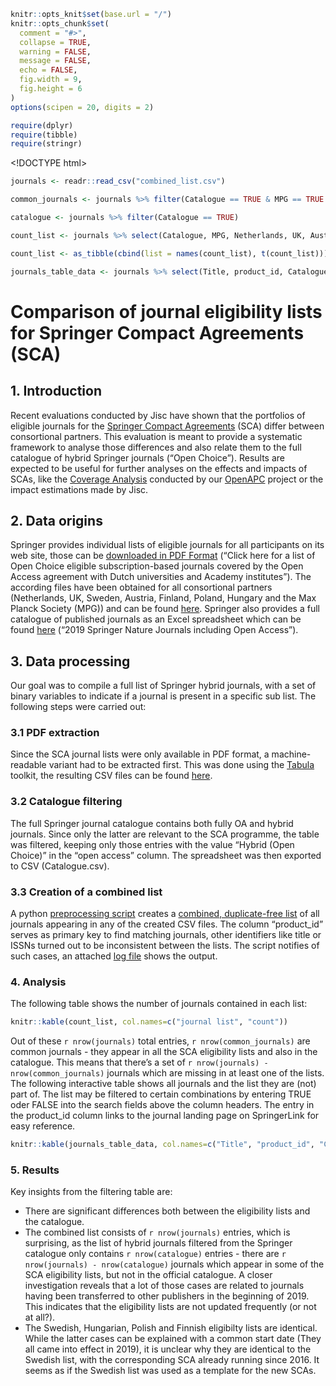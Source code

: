 ```r

knitr::opts_knit$set(base.url = "/")
knitr::opts_chunk$set(
  comment = "#>",
  collapse = TRUE,
  warning = FALSE,
  message = FALSE,
  echo = FALSE,
  fig.width = 9,
  fig.height = 6
)
options(scipen = 20, digits = 2)
```

```r
require(dplyr)
require(tibble)
require(stringr)
```

<!DOCTYPE html>
<html>
<head>
<meta charset="UTF-8">
<link rel="stylesheet" type="text/css" href="css/bootstrap.min.css">
<link rel="stylesheet" type="text/css" href="DataTables/datatables.min.css"/>
<script type="text/javascript" src="DataTables/datatables.min.js"></script>
</head>

<body>
<script>
$(document).ready(function () {
    var table = $('table').last();
    table.children('thead').append('<tr class="name_row"></tr>');
    table.children('thead').each(function () {
        $(this).children('tr').first().attr('class', 'search_row');
    })
    $('.search_row th').each(function() {
        $(this).parent().siblings('.name_row').append($(this).clone());
        var col_text = $(this).text();
        var width = $(this).css('width');
        $th = '<div style="width: ' + width + '"><input type="text" placeholder="'+col_text+'" data-column-name="' + col_text + '"></div>';
        $(this).html($th);
    });
    var data_table = table.DataTable();
    data_table.columns().every(function () {
        var column = this;
        var header_text = $(column.header()).text();
        var $input = $('input[data-column-name="' + header_text + '"]');
        if ($('.FixedHeader_Cloned').length) {
            var $input = $('.FixedHeader_Cloned input[data-column-name="' + header_text + '"]');
        }
        $input.off('keyup change');
        $input.on('keyup change', function() {
            column.search($input.val()).draw();
        });
    });
});
</script>

<div class="container-fluid">


```r

journals <- readr::read_csv("combined_list.csv")

common_journals <- journals %>% filter(Catalogue == TRUE & MPG == TRUE & Netherlands == TRUE & UK == TRUE & Austria == TRUE & Sweden == TRUE & Finland == TRUE & Hungary == TRUE & Poland == TRUE)

catalogue <- journals %>% filter(Catalogue == TRUE)

count_list <- journals %>% select(Catalogue, MPG, Netherlands, UK, Austria, Sweden, Finland, Hungary, Poland) %>% summarise_all(sum) %>% add_column("Combined list" = nrow(journals))

count_list <- as_tibble(cbind(list = names(count_list), t(count_list)))

journals_table_data <- journals %>% select(Title, product_id, Catalogue, MPG, Netherlands, UK, Austria, Sweden, Finland, Hungary, Poland) %>% mutate(product_id = str_c("[", product_id, "](https://link.springer.com/journal/", product_id, ")"))

```

# Comparison of journal eligibility lists for Springer Compact Agreements (SCA)

## 1. Introduction

Recent evaluations conducted by Jisc have shown that the portfolios of eligible journals for the [Springer Compact Agreements](https://www.springer.com/de/open-access/springer-open-choice/springer-compact) (SCA) differ between consortional partners. 
This evaluation is meant to provide a systematic framework to analyse those differences and also relate them to the full catalogue of hybrid Springer journals ("Open Choice"). Results are expected to be useful for further analyses on the effects and impacts of SCAs, like the [Coverage Analysis](https://openapc.github.io/general/openapc/2018/03/22/offsetting-coverage/) conducted by our [OpenAPC](https://github.com/OpenAPC/openapc-de) project or the impact estimations made by Jisc.

## 2. Data origins

Springer provides individual lists of eligible journals for all participants on its web site, those can be [downloaded in PDF Format](https://www.springer.com/de/open-access/springer-open-choice/springer-compact/agreements-dutch-authors) ("Click here for a list of Open Choice eligible subscription-based journals covered by the Open Access agreement with Dutch universities and Academy institutes"). 
The according files have been obtained for all consortional partners (Netherlands, UK, Sweden, Austria, Finland, Poland, Hungary and the Max Planck Society (MPG)) and can be found [here](https://github.com/cbroschinski/sca_eligible_journals_comparison/tree/master/raw_pdf_lists).
Springer also provides a full catalogue of published journals as an Excel spreadsheet which can be found [here](https://www.springernature.com/de/librarians/licensing/journals-price-list) ("2019 Springer Nature Journals including Open Access").

## 3. Data processing

Our goal was to compile a full list of Springer hybrid journals, with a set of binary variables to indicate if a journal is present in a specific sub list. The following steps were carried out:

### 3.1 PDF extraction

Since the SCA journal lists were only available in PDF format, a machine-readable variant had to be extracted first. This was done using the [Tabula](https://tabula.technology/) toolkit, the resulting CSV files can be found [here](https://github.com/cbroschinski/sca_eligible_journals_comparison/tree/master/extracted_csvs).

### 3.2 Catalogue filtering

The full Springer journal catalogue contains both fully OA and hybrid journals. Since only the latter are relevant to the SCA programme, the table was filtered, keeping only those entries with the value "Hybrid (Open Choice)" in the "open access" column. The spreadsheet was then exported to CSV (Catalogue.csv).

### 3.3 Creation of a combined list

A python [preprocessing script](https://github.com/cbroschinski/sca_eligible_journals_comparison/blob/master/preprocessing.py) creates a [combined, duplicate-free list](https://github.com/cbroschinski/sca_eligible_journals_comparison/blob/master/combined_list.csv) of all journals appearing in any of the created CSV files. 
The column "product_id" serves as primary key to find matching journals, other identifiers like title or ISSNs turned out to be inconsistent between the lists. The script notifies of such cases, an attached [log file](https://github.com/cbroschinski/sca_eligible_journals_comparison/blob/master/preprocessing_log.txt) shows the output.

### 4. Analysis

The following table shows the number of journals contained in each list:

``` r
knitr::kable(count_list, col.names=c("journal list", "count"))
```

Out of these `r nrow(journals)` total entries, `r nrow(common_journals)` are common journals - they appear in all the SCA eligibility lists and also in the catalogue. This means that there's a set of `r nrow(journals) - nrow(common_journals)` journals which are missing in at least one of the lists. The following interactive table shows all journals and the list they are (not) part of. 
The list may be filtered to certain combinations by entering TRUE oder FALSE into the search fields above the column headers. The entry in the product_id column links to the journal landing page on SpringerLink for easy reference.

``` r
knitr::kable(journals_table_data, col.names=c("Title", "product_id", "Catalogue", "MPG", "Netherlands", "UK", "Austria", "Sweden", "Finland", "Hungary", "Poland"))
```

### 5. Results

Key insights from the filtering table are:

- There are significant differences both between the eligibility lists and the catalogue. 
- The combined list consists of `r nrow(journals)` entries, which is surprising, as the list of hybrid journals filtered from the Springer catalogue only contains `r nrow(catalogue)` entries - there are `r nrow(journals) - nrow(catalogue)` journals which appear in some of the SCA eligibility lists, but not in the official catalogue. 
A closer investigation reveals that a lot of those cases are related to journals having been transferred to other publishers in the beginning of 2019. This indicates that the eligibility lists are not updated frequently (or not at all?).
- The Swedish, Hungarian, Polish and Finnish eligibilty lists are identical. While the latter cases can be explained with a common start date (They all came into effect in 2019), it is unclear why they are identical to the Swedish list, with the corresponding SCA already running since 2016. It seems as if the Swedish list was used as a template for the new SCAs.

</div>
</body>
</html>
